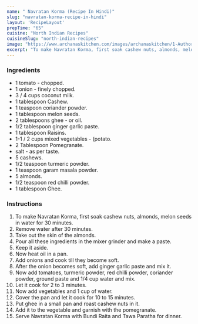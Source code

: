 ---
name: " Navratan Korma (Recipe In Hindi)"
slug: "navratan-korma-recipe-in-hindi"
layout: 'RecipeLayout'
prepTime: "65"
cuisine: "North Indian Recipes"
cuisineSlug: "north-indian-recipes"
image: "https://www.archanaskitchen.com/images/archanaskitchen/1-Author/Preeti_Tamilarasan/Navratan_Korma.jpg"
excerpt: "To make Navratan Korma, first soak cashew nuts, almonds, melon seeds in water for 30 minutes"
---

### Ingredients

-  1 tomato - chopped.
-  1 onion - finely chopped.
-  3 / 4 cups coconut milk.
-  1 tablespoon Cashew.
-  1 teaspoon coriander powder.
-  1 tablespoon melon seeds.
-  2 tablespoons ghee - or oil.
-  1/2 tablespoon ginger garlic paste.
-  1 tablespoon Raisins.
-  1-1 / 2 cups mixed vegetables - (potato.
-  2 Tablespoon Pomegranate.
-  salt - as per taste.
- 5 cashews.
-  1/2 teaspoon turmeric powder.
-  1 teaspoon garam masala powder.
-  5 almonds.
-  1/2 teaspoon red chilli powder.
-  1 tablespoon Ghee.

### Instructions

1. To make Navratan Korma, first soak cashew nuts, almonds, melon seeds in water for 30 minutes.
1. Remove water after 30 minutes.
1. Take out the skin of the almonds.
1. Pour all these ingredients in the mixer grinder and make a paste.
1. Keep it aside.
1. Now heat oil in a pan.
1. Add onions and cook till they become soft.
1. After the onion becomes soft, add ginger garlic paste and mix it.
1. Now add tomatoes, turmeric powder, red chilli powder, coriander powder, ground paste and 1/4 cup water and mix.
1. Let it cook for 2 to 3 minutes.
1. Now add vegetables and 1 cup of water.
1. Cover the pan and let it cook for 10 to 15 minutes.
1. Put ghee in a small pan and roast cashew nuts in it.
1. Add it to the vegetable and garnish with the pomegranate.
1. Serve Navratan Korma with Bundi Raita and Tawa Paratha for dinner.
